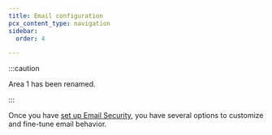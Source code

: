 ```yaml
---
title: Email configuration
pcx_content_type: navigation
sidebar:
  order: 4

---
```



:::caution

Area 1 has been renamed. <Render file="rename-area1-to-ces" />


:::

Once you have [set up Email Security](/email-security/deployment/), you have several options to customize and fine-tune email behavior.

<DirectoryListing />
